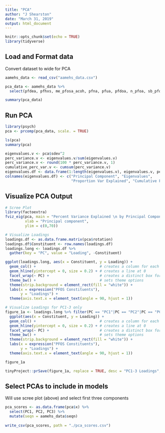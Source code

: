 ```yaml
---
title: "PCA"
author: "J Shearston"
date: "March 31, 2019"
output: html_document
---
```


```r

knitr::opts_chunk$set(echo = TRUE)
library(tidyverse)

```

## Load and Format data
Convert dataset to wide for PCA

```r

aamehs_data <- read_csv("aamehs_data.csv")

pca_data <- aamehs_data %>% 
  select(pfdea, pfhxs, me_pfosa_acoh, pfna, pfua, pfdoa, n_pfoa, sb_pfoa, n_pfos, sm_pfos)

summary(pca_data)

```


## Run PCA

```r

library(psych)
pca <- prcomp(pca_data, scale. = TRUE) 

ls(pca)
summary(pca)

eigenvalues.v <- pca$sdev^2
perc_variance.v <- eigenvalues.v/sum(eigenvalues.v)
perc_variance.v <- round(100 * perc_variance.v, 1)
cumulative_perc_var.v <- cumsum(perc_variance.v)
eigenvalues.df <- data.frame(1:length(eigenvalues.v), eigenvalues.v, perc_variance.v, cumulative_perc_var.v)
colnames(eigenvalues.df) <- c("Principal Component", "Eigenvalues", 
                              "Proportion Var Explained", "Cumulative Proportion")

```


## Visualize PCA Output

```r

# Scree Plot
library(factoextra)
fviz_eig(pca, main = "Percent Variance Explained \n by Principal Component",
         xlab = "Principal component",
         ylim = c(0,70)) 

# Visualize Loadings
loadings.df <- as.data.frame.matrix(pca$rotation) 
loadings.df$Constituent <- row.names(loadings.df)
loadings.long <- loadings.df %>% 
  gather(key = "PC", value = "Loading", -Constituent) 

ggplot(loadings.long, aes(x = Constituent, y = Loading)) + 
  geom_col() +                             # creates a column for each loading
  geom_hline(yintercept = 0, size = 0.2) + # creates a line at 0
  facet_wrap(~ PC) +                       # creates a distinct box for each PC 
  theme_bw() +                             # sets theme options
  theme(strip.background = element_rect(fill = "white")) +
  labs(x = expression("PFOS Constituents"),
       y = "Loadings") +
  theme(axis.text.x = element_text(angle = 90, hjust = 1))

# Visualize Loadings for PC1-3 only
figure_1a <- loadings.long %>% filter(PC == "PC1"|PC == "PC2"|PC == "PC3") %>% 
  ggplot(aes(x = Constituent, y = Loading)) + 
  geom_col() +                             # creates a column for each loading
  geom_hline(yintercept = 0, size = 0.2) + # creates a line at 0
  facet_wrap(~ PC) +                       # creates a distinct box for each PC 
  theme_bw() +                             # sets theme options
  theme(strip.background = element_rect(fill = "white")) +
  labs(x = expression("PFOS Constituents"),
       y = "Loadings") +
  theme(axis.text.x = element_text(angle = 90, hjust = 1))

figure_1a

tinyProject::prSave(figure_1a, replace = TRUE, desc = "PC1-3 Loadings", subdir = "./figs_tables_final_paper")

```


## Select PCAs to include in models

Will use scree plot (above) and select first three components

```r

pca_scores <- as.data.frame(pca$x) %>% 
  select(PC1, PC2, PC3) %>% 
  mutate(seqn = aamehs_data$seqn)
  
write_csv(pca_scores, path = "./pca_scores.csv")

```

